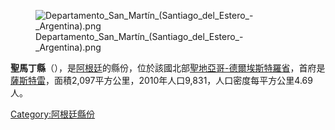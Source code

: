 [[Image:Departamento_San_Martín_(Santiago_del_Estero_-_Argentina).png|right]]

'''聖馬丁縣'''（{{lang-es|Departamento San Martín}}），是[[阿根廷|阿根廷]]的縣份，位於該國北部[[聖地亞哥-德爾埃斯特羅省|聖地亞哥-德爾埃斯特羅省]]，首府是[[薩斯特雷_(聖大非省)|薩斯特雷]]，面積2,097平方公里，2010年人口9,831，人口密度每平方公里4.69人。

{{Coord|28|14|39|S|63|56|58|W|display=title}}

{{Argentina-geo-stub}}
[[Category:阿根廷縣份|Category:阿根廷縣份]]
